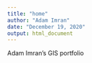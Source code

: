 ```yaml
---
title: "home"
author: "Adam Imran"
date: "December 19, 2020"
output: html_document
---
```


Adam Imran's GIS portfolio

